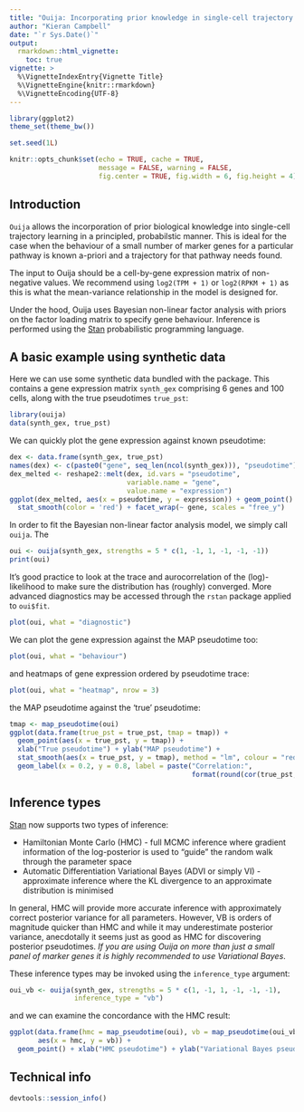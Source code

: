 ```yaml
---
title: "Ouija: Incorporating prior knowledge in single-cell trajectory learning using Bayesian nonlinear factor analysis"
author: "Kieran Campbell"
date: "`r Sys.Date()`"
output: 
  rmarkdown::html_vignette:
    toc: true
vignette: >
  %\VignetteIndexEntry{Vignette Title}
  %\VignetteEngine{knitr::rmarkdown}
  %\VignetteEncoding{UTF-8}
---
```


```r
library(ggplot2)
theme_set(theme_bw())

set.seed(1L)

knitr::opts_chunk$set(echo = TRUE, cache = TRUE, 
                      message = FALSE, warning = FALSE,
                      fig.center = TRUE, fig.width = 6, fig.height = 4)
```

## Introduction

`Ouija` allows the incorporation of prior biological knowledge into single-cell trajectory learning in a principled, probabilstic manner. This is ideal for the case when the behaviour of a small number of marker genes for a particular pathway is known a-priori and a trajectory for that pathway needs found.

The input to Ouija should be a cell-by-gene expression matrix of non-negative values. We recommend using `log2(TPM + 1)` or `log2(RPKM + 1)` as this is what the mean-variance relationship in the model is designed for.

Under the hood, Ouija uses Bayesian non-linear factor analysis with priors on the factor loading matrix to specify gene behaviour. Inference is performed using the [Stan](http://mc-stan.org) probabilistic programming language.


## A basic example using synthetic data

Here we can use some synthetic data bundled with the package. This contains a gene expression matrix `synth_gex` comprising 6 genes and 100 cells, along with the true pseudotimes `true_pst`:

```r
library(ouija)
data(synth_gex, true_pst)
```

We can quickly plot the gene expression against known pseudotime:

```r
dex <- data.frame(synth_gex, true_pst)
names(dex) <- c(paste0("gene", seq_len(ncol(synth_gex))), "pseudotime")
dex_melted <- reshape2::melt(dex, id.vars = "pseudotime", 
                             variable.name = "gene", 
                             value.name = "expression")
ggplot(dex_melted, aes(x = pseudotime, y = expression)) + geom_point() +
  stat_smooth(color = 'red') + facet_wrap(~ gene, scales = "free_y")
```

In order to fit the Bayesian non-linear factor analysis model, we simply call `ouija`. The 
```r
oui <- ouija(synth_gex, strengths = 5 * c(1, -1, 1, -1, -1, -1))
print(oui)
```

It's good practice to look at the trace and aurocorrelation of the (log)-likelihood to make sure the distribution has (roughly) converged. More advanced diagnostics may be accessed through the `rstan` package applied to `oui$fit`.

```r
plot(oui, what = "diagnostic")
```

We can plot the gene expression against the MAP pseudotime too:

```r
plot(oui, what = "behaviour")
```

and heatmaps of gene expression ordered by pseudotime trace:

```r
plot(oui, what = "heatmap", nrow = 3)
```

the MAP pseudotime against the 'true' pseudotime:

```r
tmap <- map_pseudotime(oui)
ggplot(data.frame(true_pst = true_pst, tmap = tmap)) + 
  geom_point(aes(x = true_pst, y = tmap)) + 
  xlab("True pseudotime") + ylab("MAP pseudotime") + 
  stat_smooth(aes(x = true_pst, y = tmap), method = "lm", colour = "red") +
  geom_label(x = 0.2, y = 0.8, label = paste("Correlation:", 
                                             format(round(cor(true_pst, tmap), 2), nsmall = 2)))
```



## Inference types

[Stan](http://mc-stan.org) now supports two types of inference: 

* Hamiltonian Monte Carlo (HMC) - full MCMC inference where gradient information of the log-posterior is used to "guide" the random walk through the parameter space
* Automatic Differentiation Variational Bayes (ADVI or simply VI) - approximate inference where the KL divergence to an approximate distribution is minimised

In general, HMC will provide more accurate inference with approximately correct posterior variance for all parameters. However, VB is orders of magnitude quicker than HMC and while it may underestimate posterior variance, anecdotally it seems just as good as HMC for discovering posterior pseudotimes. *If you are using Ouija on more than just a small panel of marker genes it is highly recommended to use Variational Bayes*.

These inference types may be invoked using the `inference_type` argument:

```r
oui_vb <- ouija(synth_gex, strengths = 5 * c(1, -1, 1, -1, -1, -1), 
                inference_type = "vb")

```

and we can examine the concordance with the HMC result:

```r
ggplot(data.frame(hmc = map_pseudotime(oui), vb = map_pseudotime(oui_vb)),
       aes(x = hmc, y = vb)) +
  geom_point() + xlab("HMC pseudotime") + ylab("Variational Bayes pseudotime")
```


## Technical info

```r
devtools::session_info()
```
